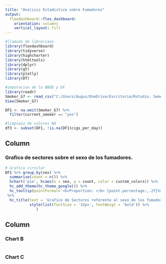 ```yaml
---
title: "Analisis Estadistico sobre Fumadores"
output: 
  flexdashboard::flex_dashboard:
    orientation: columns
    vertical_layout: fill
---
```


```r

#llamado de libreriaas 
library(flexdashboard)
library(tidyverse)
library(highcharter)
library(htmltools)
library(dplyr)
library(gt)
library(plotly)
library(DT)
```

```r
#impotacion de la BBDD y DF
library(readr)
Smoker_G7 <- read_csv("C:/Users/Augus/OneDrive/Escritorio/Rstudio. Semestre I-2024/Smoker G7.csv")
View(Smoker_G7)

DF1 <- na.omit(Smoker_G7) %>% 
  filter(current_smoker == "yes")

#limpieza de valores NA
df3 <- subset(DF1, !is.na(DF1$cigs_per_day))

```


Column {data-width=650}
-----------------------------------------------------------------------

### Grafico de sectores sobre el sexo de los fumadores.

```r

# Grafico circular 
DF1 %>% group_by(sex) %>%
  summarise(count = n()) %>% 
  hchart('pie', hcaes(x = sex, y = count, color = custom_colors)) %>% 
  hc_add_theme(hc_theme_google()) %>%
  hc_tooltip(pointFormat='<b>Proportion: </b> {point.percentage:,.2f}%>%') 
 %>%
  hc_title(text = 'Grafico de Sectores referente al sexo de los fumadores',
           style(list(fontSize = '15px', fontWeigt = 'bold')) %>%
              )

```

Column {data-width=350}
-----------------------------------------------------------------------

### Chart B

```r

```

### Chart C

```r

```

